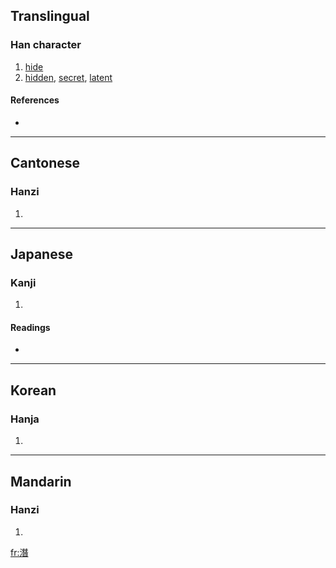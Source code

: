 {{see|潜}}
==Translingual==

===Han character===
{{Han char|rn=85|rad=水|as=12|sn=15|four=3416<sub>1</sub>|canj=水一山日 (EMUA)}}

# [[hide]]
# [[hidden]], [[secret]], [[latent]]

====References====
* {{Han ref|kx=0652.321|dkj=18240|dj=1059.040|hdz=31740.010|uh=6F5B|ud=28507|bh=BCE7|bd=48359}}

----

==Cantonese==

===Hanzi===
{{yue-hanzi|jyut=|y=chim4}}

# {{defn|Cantonese}}

----

==Japanese==

===Kanji===
{{ja-kanji|grade=|rs=水12}}

# {{defn|Japanese}}

====Readings====
* {{ja-readings|on=[[せん]] (sen)|kun=[[ひそむ]] (hisomu), [[もぐる]] (moguru)}}

----

==Korean==

===Hanja===
{{ko-hanja|hangeul=잠|eumhun=|rv=jam|mr=cham|y=cam}}

# {{defn|Korean}}

----

==Mandarin==

===Hanzi===
{{cmn-hanzi|sim=潜|pin=[[qián]] ([[qian2]])|wg=ch'ien<sup>2</sup>}}

# {{defn|Mandarin}}

[[fr:潛]]